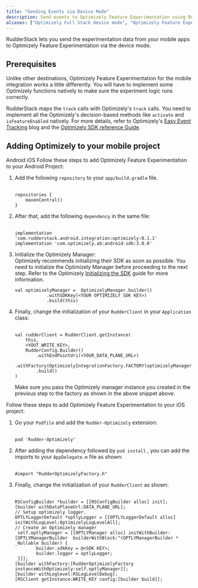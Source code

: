 ```yaml
---
title: "Sending Events via Device Mode"
description: Send events to Optimizely Feature Experimentation using RudderStack's device mode.
aliases: ["Optimizely Full Stack device mode", "Optimizely Feature Experimentation device mode"]
---
```


RudderStack lets you send the experimentation data from your mobile apps to Optimizely Feature Experimentation via the <Link to="/destinations/rudderstack-connection-modes/#device-mode">device mode</Link>.

## Prerequisites

Unlike other destinations, Optimizely Feature Experimentation for the mobile integration works a little differently. You will have to implement some Optimizely functions natively to make sure the experiment logic runs correctly.

<div class="infoBlock">
RudderStack maps the <code class="inline-code">track</code> calls with Optimizely's <code class="inline-code">track</code> calls. You need to implement all the Optimizely's decision-based methods like <code class="inline-code">activate</code> and <code class="inline-code">isFeatureEnabled</code> natively. For more details, refer to Optimizely's <a href="https://blog.optimizely.com/2019/02/26/introducing-easy-event-tracking-the-easier-way-to-understand-and-optimize-the-customer-journey/">Easy Event Tracking</a> blog and the <a href="https://docs.developers.optimizely.com/full-stack/docs/sdk-reference-guides#section-ios-and-tvos">Optimizely SDK reference Guide</a>.
</div>

## Adding Optimizely to your mobile project

<Tabs>
  <TabList>
    <Tab>Android</Tab>
    <Tab>iOS</Tab>
  </TabList>
    <TabPanels>
      <TabPanel>
        Follow these steps to add Optimizely Feature Experimentation to your Android Project:
<ol>
<li>Add the following <code class="inline-code">repository</code> to your <code class="inline-code">app/build.gradle</code> file.<br /><br />
<span>

```
repositories {
    mavenCentral()
}
```
</span>
</li>
<li>After that, add the following <code class="inline-code">dependency</code> in the same file:<br /><br />
<span>

```
implementation 'com.rudderstack.android.integration:optimizely:0.1.1'
implementation 'com.optimizely.ab:android-sdk:3.0.0'
```
</span>
</li>
<li>Initialize the Optimizely Manager:

<div class="warningBlock">
Optimizely recommends initializing their SDK as soon as possible. You need to initialize the Optimizely Manager before proceeding to the next step. Refer to the Optimizely <a href="https://docs.developers.optimizely.com/full-stack/docs/initialize-sdk-android">Initializing the SDK</a> guide for more information.
</div>
<span>

```
val optimizelyManager =  OptimizelyManager.builder()
            .withSDKKey(<YOUR OPTIMIZELY SDK KEY>)
            .build(this)
```
</span>
</li>
<li>Finally, change the initialization of your <code class="inline-code">RudderClient</code> in your <code class="inline-code">Application</code> class:<br /><br />
<span>

```
val rudderClient = RudderClient.getInstance(
    this,
    <YOUT_WRITE_KEY>,
    RudderConfig.Builder()
        .withEndPointUri(<YOUR_DATA_PLANE_URL>)
        .withFactory(OptimizelyIntegrationFactory.FACTORY(optimizelyManager)
        .build()
)
```
</span>

<div class="warningBlock">
Make sure you pass the Optimizely manager instance you created in the previous step to the factory as shown in the above snippet above.
</div>
</li>
</ol>
      </TabPanel>
      <TabPanel>
        Follow these steps to add Optimizely Feature Experimentation to your iOS project:
<ol>
<li>Go your <code class="inline-code">Podfile</code> and add the <code class="inline-code">Rudder-Optimizely</code> extension:<br /><br />
<span>

```
pod 'Rudder-Optimizely'
```
</span>
</li>
<li>After adding the dependency followed by <code class="inline-code">pod install</code> , you can add the imports to your <code class="inline-code">AppDelegate.m</code> file as shown:<br /><br />
<span>

```
#import "RudderOptimizelyFactory.h"
```
</span>
</li>
<li>Finally, change the initialization of your <code class="inline-code">RudderClient</code> as shown:<br /><br />
<span>

```
RSConfigBuilder *builder = [[RSConfigBuilder alloc] init];
[builder withDataPlaneUrl:DATA_PLANE_URL];
// Setup optimizely logger.
OPTLYLoggerDefault *optlyLogger = [[OPTLYLoggerDefault alloc] initWithLogLevel:OptimizelyLogLevelAll];
// Create an Optimizely manager
 self.optlyManager = [[OPTLYManager alloc] initWithBuilder:[OPTLYManagerBuilder  builderWithBlock:^(OPTLYManagerBuilder * _Nullable builder) {
        builder.sdkKey = @<SDK KEY>;
        builder.logger = optlyLogger;
 }]];
[builder withFactory:[RudderOptimizelyFactory instanceWithOptimizely:self.optlyManager]];
[builder withLoglevel:RSLogLevelDebug];
[RSClient getInstance:WRITE_KEY config:[builder build]];
```
</span>
</li>
</ol>
      </TabPanel>
    </TabPanels>
</Tabs>

<br />
